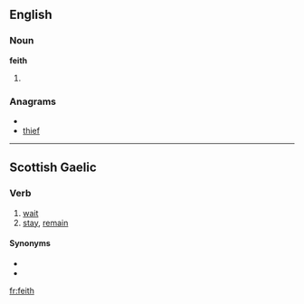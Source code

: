 ==English==
===Noun===
'''feith'''

# {{obsolete spelling of|faith}}

===Anagrams===
* {{alphagram|efhit}}
* [[thief#English|thief]]


----

==Scottish Gaelic==

===Verb===
{{infl|gd|verb|verbal noun|feitheamh}}

# [[wait]]
# [[stay]], [[remain]]

====Synonyms====
* {{l|gd|fan}}
* {{l|gd|fuirich}}

[[fr:feith]]